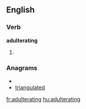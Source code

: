 ==English==

===Verb===
'''adulterating'''

# {{present participle of|[[adulterate]]}}

===Anagrams===
* {{alphagram|aadegilnrttu}}
* [[triangulated#English|triangulated]]


[[fr:adulterating]]
[[hu:adulterating]]